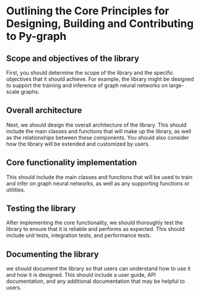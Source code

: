 # Outlining the Core Principles for Designing, Building and Contributing to Py-graph


## Scope and objectives of the library
First, you should determine the scope of the library and the specific objectives that it should achieve. For example, the library might be designed to support the training and inference of graph neural networks on large-scale graphs.

## Overall architecture

Next, we should design the overall architecture of the library. This should include the main classes and functions that will make up the library, as well as the relationships between these components.
You should also consider how the library will be extended and customized by users.

## Core functionality implementation

This should include the main classes and functions that will be used to train and infer on graph neural networks, as well as any supporting functions or utilities.

## Testing the library
After implementing the core functionality, we should thoroughly test the library to ensure that it is reliable and performs as expected.
This should include unit tests, integration tests, and performance tests.

## Documenting the library
we should document the library so that users can understand how to use it and how it is designed.
This should include a user guide, API documentation, and any additional documentation that may be helpful to users.